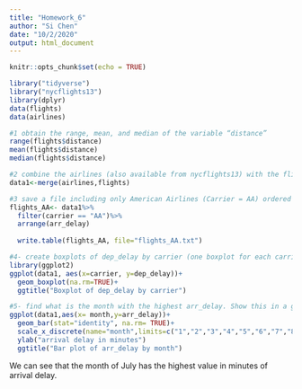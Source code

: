 ```yaml
---
title: "Homework_6"
author: "Si Chen"
date: "10/2/2020"
output: html_document
---
```


```r
knitr::opts_chunk$set(echo = TRUE)
```


```r
library("tidyverse")
library("nycflights13")
library(dplyr)
data(flights)
data(airlines)
```

```r
#1 obtain the range, mean, and median of the variable “distance”
range(flights$distance)
mean(flights$distance)
median(flights$distance)
```
```r
#2 combine the airlines (also available from nycflights13) with the flights data in a single file
data1<-merge(airlines,flights)
```

```r
#3 save a file including only American Airlines (Carrier = AA) ordered by arr_delay
flights_AA<- data1%>%
  filter(carrier == "AA")%>%
  arrange(arr_delay)
  
  write.table(flights_AA, file="flights_AA.txt")
```

```r
#4- create boxplots of dep_delay by carrier (one boxplot for each carrier)
library(ggplot2)
ggplot(data1, aes(x=carrier, y=dep_delay))+
  geom_boxplot(na.rm=TRUE)+
  ggtitle("Boxplot of dep_delay by carrier")

```

```r
#5- find what is the month with the highest arr_delay. Show this in a graph
ggplot(data1,aes(x= month,y=arr_delay))+
  geom_bar(stat="identity", na.rm= TRUE)+
  scale_x_discrete(name="month",limits=c("1","2","3","4","5","6","7","8","9","10","11","12"))+
  ylab("arrival delay in minutes")
  ggtitle("Bar plot of arr_delay by month")
```
We can see that the month of July has the highest value in minutes of arrival delay.
